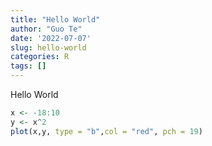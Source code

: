 ```yaml
---
title: "Hello World"
author: "Guo Te"
date: '2022-07-07'
slug: hello-world
categories: R
tags: []
---
```

Hello World
```r
x <- -18:10
y <- x^2
plot(x,y, type = "b",col = "red", pch = 19)
```

